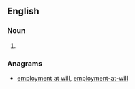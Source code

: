 ==English==

===Noun===
{{en-noun|sg=[[at will]] [[employment]]|-}}

# {{alternative form of|employment at will}}

===Anagrams===
* [[employment at will#English|employment at will]], [[employment-at-will#English|employment-at-will]]